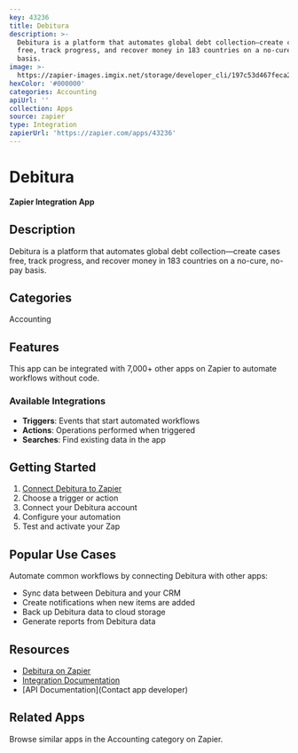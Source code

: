 ```yaml
---
key: 43236
title: Debitura
description: >-
  Debitura is a platform that automates global debt collection—create cases
  free, track progress, and recover money in 183 countries on a no-cure, no-pay
  basis.
image: >-
  https://zapier-images.imgix.net/storage/developer_cli/197c53d467feca27cb6a84a92b3559f5.png?auto=format%2Ccompress&ixlib=python-3.0.0&q=50
hexColor: '#000000'
categories: Accounting
apiUrl: ''
collection: Apps
source: zapier
type: Integration
zapierUrl: 'https://zapier.com/apps/43236'
---
```

# Debitura

**Zapier Integration App**

## Description

Debitura is a platform that automates global debt collection—create cases free, track progress, and recover money in 183 countries on a no-cure, no-pay basis.

## Categories

Accounting

## Features

This app can be integrated with 7,000+ other apps on Zapier to automate workflows without code.

### Available Integrations

- **Triggers**: Events that start automated workflows
- **Actions**: Operations performed when triggered
- **Searches**: Find existing data in the app

## Getting Started

1. [Connect Debitura to Zapier](https://zapier.com/apps/43236)
2. Choose a trigger or action
3. Connect your Debitura account
4. Configure your automation
5. Test and activate your Zap

## Popular Use Cases

Automate common workflows by connecting Debitura with other apps:

- Sync data between Debitura and your CRM
- Create notifications when new items are added
- Back up Debitura data to cloud storage
- Generate reports from Debitura data

## Resources

- [Debitura on Zapier](https://zapier.com/apps/43236)
- [Integration Documentation](https://zapier.com/apps/43236/integrations)
- [API Documentation](Contact app developer)

## Related Apps

Browse similar apps in the Accounting category on Zapier.
